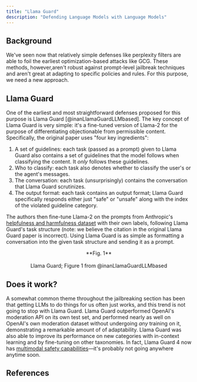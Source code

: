 ```yaml
---
title: "Llama Guard"
description: "Defending Language Models with Language Models"
---
```


## Background

We've seen now that relatively simple defenses like perplexity filters are able to foil the earliest optimization-based attacks like GCG. These methods, however,aren't robust against prompt-level jailbreak techniques and aren't great at adapting to specific policies and rules. For this purpose, we need a new approach.

## Llama Guard

One of the earliest and most straightforward defenses proposed for this purpose is Llama Guard [@inanLlamaGuardLLMbased]. The key concept of Llama Guard is very simple: it's a fine-tuned version of Llama-2 for the purpose of differentiating objectionable from permissible content. Specifically, the original paper uses "four key ingredients":

1. A set of guidelines: each task (passed as a prompt) given to Llama Guard also contains a set of guidelines that the model follows when classifying the content. It _only_ follows these guidelines.
2. Who to classify: each task also denotes whether to classify the user's or the agent's messages.
3. The conversation: each task (unsurprisingly) contains the conversation that Llama Guard scrutinizes.
4. The output format: each task contains an output format; Llama Guard specifically responds either just "safe" or "unsafe" along with the index of the violated guideline category.

The authors then fine-tune Llama-2 on the prompts from Anthropic's [helpfulness and harmfulness dataset](https://huggingface.co/datasets/Anthropic/hh-rlhf) with their own labels, following Llama Guard's task structure (note: we believe the citation in the original Llama Guard paper is incorrect). Using Llama Guard is as simple as formatting a conversation into the given task structure and sending it as a prompt.

<p align="center">
  <ThemeImage
    lightSrc="/images/llama_guard.png"
    darkSrc="/images/llama_guard.png"
    alt="Llama Guard"
    style={{ align: "center", width: "100%", display: "block", margin: "0 auto" }}
  />
</p>

<div align="center">
  **Fig. 1** <br></br> Llama Guard; Figure 1 from @inanLlamaGuardLLMbased
</div>

## Does it work?

A somewhat common theme throughout the jailbreaking section has been that getting LLMs to do things for us often just works, and this trend is not going to stop with Llama Guard. Llama Guard outperformed OpenAI's moderation API on its own test set, and performed nearly as well on OpenAI's own moderation dataset without undergoing _any_ training on it, demonstrating a remarkable amount of of adaptability. Llama Guard was also able to improve its performance on new categories with in-context learning and by fine-tuning on other taxonomies. In fact, Llama Guard 4 now has [multimodal safety capabilities](https://huggingface.co/meta-llama/Llama-Guard-4-12B)—it's probably not going anywhere anytime soon.

<FeedbackButton />

<NextPageButton />

## References
